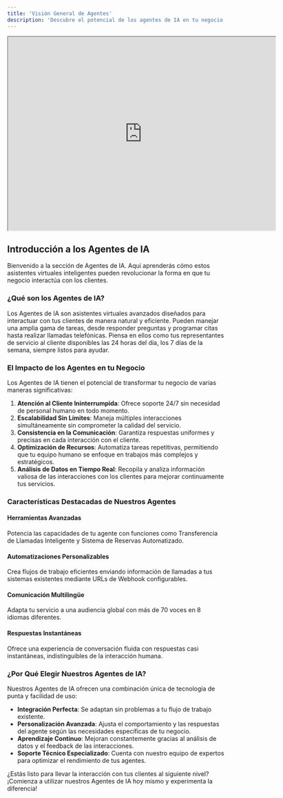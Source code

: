 ```yaml
---
title: 'Visión General de Agentes'
description: 'Descubre el potencial de los agentes de IA en tu negocio'
---
```


<Frame>
<iframe className="block rounded-xl w-full h-[150px]" height="450px" width="621px" src="https://www.youtube.com/embed/XISQ8JGLxM4?si=cI3HjMT3K2vgOVLA" title="Reproductor de video de YouTube" frameborder="10" allow="accelerometer; autoplay; clipboard-write; encrypted-media; gyroscope; picture-in-picture; web-share" referrerpolicy="strict-origin-when-cross-origin" allowfullscreen></iframe>
</Frame>

## Introducción a los Agentes de IA

Bienvenido a la sección de Agentes de IA. Aquí aprenderás cómo estos asistentes virtuales inteligentes pueden revolucionar la forma en que tu negocio interactúa con los clientes.

### ¿Qué son los Agentes de IA?

Los Agentes de IA son asistentes virtuales avanzados diseñados para interactuar con tus clientes de manera natural y eficiente. Pueden manejar una amplia gama de tareas, desde responder preguntas y programar citas hasta realizar llamadas telefónicas. Piensa en ellos como tus representantes de servicio al cliente disponibles las 24 horas del día, los 7 días de la semana, siempre listos para ayudar.

### El Impacto de los Agentes en tu Negocio

Los Agentes de IA tienen el potencial de transformar tu negocio de varias maneras significativas:

1. **Atención al Cliente Ininterrumpida**: Ofrece soporte 24/7 sin necesidad de personal humano en todo momento.
2. **Escalabilidad Sin Límites**: Maneja múltiples interacciones simultáneamente sin comprometer la calidad del servicio.
3. **Consistencia en la Comunicación**: Garantiza respuestas uniformes y precisas en cada interacción con el cliente.
4. **Optimización de Recursos**: Automatiza tareas repetitivas, permitiendo que tu equipo humano se enfoque en trabajos más complejos y estratégicos.
5. **Análisis de Datos en Tiempo Real**: Recopila y analiza información valiosa de las interacciones con los clientes para mejorar continuamente tus servicios.

### Características Destacadas de Nuestros Agentes

<div style={{ display: 'flex', flexWrap: 'wrap', gap: '20px' }}>
  <div style={{ flex: '1 1 30%', padding: '20px', boxShadow: '0 4px 8px rgba(0, 0, 0, 0.1)', borderRadius: '8px', textAlign: 'center' }}>
    <h4>Herramientas Avanzadas</h4>
    <p>Potencia las capacidades de tu agente con funciones como Transferencia de Llamadas Inteligente y Sistema de Reservas Automatizado.</p>
  </div>
  <div style={{ flex: '1 1 30%', padding: '20px', boxShadow: '0 4px 8px rgba(0, 0, 0, 0.1)', borderRadius: '8px', textAlign: 'center' }}>
    <h4>Automatizaciones Personalizables</h4>
    <p>Crea flujos de trabajo eficientes enviando información de llamadas a tus sistemas existentes mediante URLs de Webhook configurables.</p>
  </div>
  <div style={{ flex: '1 1 30%', padding: '20px', boxShadow: '0 4px 8px rgba(0, 0, 0, 0.1)', borderRadius: '8px', textAlign: 'center' }}>
    <h4>Comunicación Multilingüe</h4>
    <p>Adapta tu servicio a una audiencia global con más de 70 voces en 8 idiomas diferentes.</p>
  </div>
  <div style={{ flex: '1 1 30%', padding: '20px', boxShadow: '0 4px 8px rgba(0, 0, 0, 0.1)', borderRadius: '8px', textAlign: 'center' }}>
    <h4>Respuestas Instantáneas</h4>
    <p>Ofrece una experiencia de conversación fluida con respuestas casi instantáneas, indistinguibles de la interacción humana.</p>
  </div>
</div>

### ¿Por Qué Elegir Nuestros Agentes de IA?

Nuestros Agentes de IA ofrecen una combinación única de tecnología de punta y facilidad de uso:

- **Integración Perfecta**: Se adaptan sin problemas a tu flujo de trabajo existente.
- **Personalización Avanzada**: Ajusta el comportamiento y las respuestas del agente según las necesidades específicas de tu negocio.
- **Aprendizaje Continuo**: Mejoran constantemente gracias al análisis de datos y el feedback de las interacciones.
- **Soporte Técnico Especializado**: Cuenta con nuestro equipo de expertos para optimizar el rendimiento de tus agentes.

¿Estás listo para llevar la interacción con tus clientes al siguiente nivel? ¡Comienza a utilizar nuestros Agentes de IA hoy mismo y experimenta la diferencia!
